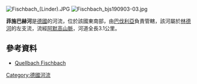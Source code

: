 {{No footnotes|time=2020-12-06T03:56:40+00:00}}
{{Coord|47|32|13.93|N|10|53|23.73|E|display=title}}
[[Image:Fischbach_(Linder).JPG|right]]
[[Image:Fischbach_bjs190903-03.jpg|right]]

'''菲施巴赫河'''是[[德國|德國]]的河流，位於該國東南部，由[[巴伐利亞|巴伐利亞]]負責管轄，該河屬於[[林德河|林德河]]的左支流，流經[[阿默高山脈|阿默高山脈]]，河道全長3.1公里。

==參考資料==
* [http://www.gesundheitsamt.de/gap/umwelt/wasser/fluss/ammer/zf/33.htm Quellbach Fischbach] {{Wayback|url=http://www.gesundheitsamt.de/gap/umwelt/wasser/fluss/ammer/zf/33.htm |date=20160304044757 }}

{{Germany-geo-stub}}
[[Category:德國河流|Category:德國河流]]